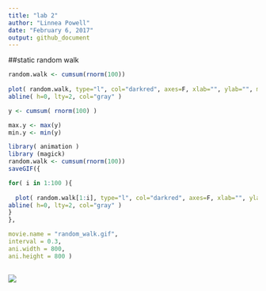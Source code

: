 ```yaml
---
title: "lab 2"
author: "Linnea Powell"
date: "February 6, 2017"
output: github_document
---
```


##static random walk
```r
random.walk <- cumsum(rnorm(100))
  
plot( random.walk, type="l", col="darkred", axes=F, xlab="", ylab="", main="Random Walk" )
abline( h=0, lty=2, col="gray" )
```


```r
y <- cumsum( rnorm(100) )

max.y <- max(y)
min.y <- min(y)

library( animation )
library (magick)
random.walk <- cumsum(rnorm(100))
saveGIF({

for( i in 1:100 ){
  
  plot( random.walk[1:i], type="l", col="darkred", axes=F, xlab="", ylab="", main="Random Walk", xlim=range(1:100), ylim=c(min.y,max.y))
abline( h=0, lty=2, col="gray" )
}
},

movie.name = "random_walk.gif",  
interval = 0.3,        
ani.width = 800,         
ani.height = 800 )
            
```

![](random_walk.gif)
